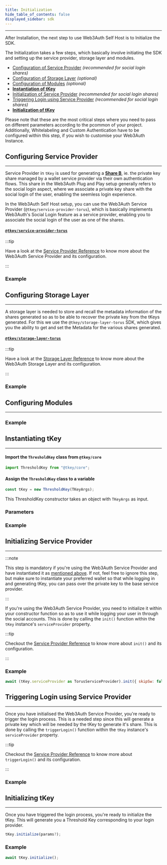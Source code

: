 ```yaml
---
title: Initialization
hide_table_of_contents: false
displayed_sidebar: sdk
---
```


---



After Installation, the next step to use Web3Auth Self Host is to Initialize the SDK.

The Initialization takes a few steps, which basically involve initiating the SDK and setting up the service provider, storage layer and modules.

- [Configuration of Service Provider](#configuring-service-provider) _(recommended for social login shares)_
- [Configuration of Storage Layer](#configuring-storage-layer) _(optional)_
- [Configuration of Modules](#configuring-modules) _(optional)_
- **[Instantiation of tKey](#instantiating-tkey)**
- [Initialization of Service Provider](#initializing-service-provider) _(recommended for social login shares)_
- [Triggering Login using Service Provider](#triggering-login-using-service-provider) _(recommended for social login shares)_
- **[Initialization of tKey](#initializing-tkey)**

Please note that these are the most critical steps where you need to pass on different parameters according to the pcommon of your project.
Additionally, Whitelabeling and Custom Authentication have to be configured within this step, if you wish to customise your Web3Auth Instance.

## Configuring Service Provider

---

Service Provider in `tKey` is used for generating a [**Share B**](./introduction), ie. the private key share managed by a wallet service provider via
their own authentication flows. This share in the Web3Auth Plug and Play setup generally refers to the social login aspect, where we associate a
private key share with the social login of the user, enabling the seemless login experience.

In the Web3Auth Self Host setup, you can use the Web3Auth Service Provider (`@tkey/service-provider-torus`), which is basically implements Web3Auth's
Social Login feature as a service provider, enabling you to associate the social login of the user as one of the shares.

#### [`@tkey/service-provider-torus`](https://npmjs.com/package/@tkey/service-provider-torus)

:::tip

Have a look at the [Service Provider Reference](./service-provider) to know more about the Web3Auth Service Provider and its configuration.

:::

### Example

<ServiceProviderExample />

## Configuring Storage Layer

---

A storage layer is needed to store and recall the metadata information of the shares generated so as to be able to recover the private key from the
tKeys generated. For this we use the `@tkey/storage-layer-torus` SDK, which gives you the ability to get and set the Metadata for the various shares
generated.

#### [`@tkey/storage-layer-torus`](./installation#tkeystorage-layer-torus)

:::tip

Have a look at the [Storage Layer Reference](./storage-layer) to know more about the Web3Auth Storage Layer and its configuration.

:::

### Example

<StorageLayerExample />

## Configuring Modules

---

<ModulesDescription />

### Example

<ModulesExample />

## Instantiating tKey

---

#### Import the `ThresholdKey` class from `@tkey/core`

```javascript
import ThresholdKey from "@tkey/core";
```

#### Assign the `ThresholdKey` class to a variable

```javascript
const tKey = new ThresholdKey(TKeyArgs);
```

This ThresholdKey constructor takes an object with `TKeyArgs` as input.

### Parameters

<TKeyArgs />

### Example

<TKeyInstanceExample />

## Initializing Service Provider

---

:::note

This step is mandatory if you're using the Web3Auth Service Provider and have instantiated it as [mentioned above](#torus-service-provider). If not,
feel free to ignore this step, but make sure to instantiate your preferred wallet so that while logging in and generating tKey, you can pass over the
private key to the base service provider.

:::

If you're using the Web3Auth Service Provider, you need to initialize it within your constructor function so as to use it while logging your user in
through the social accounts. This is done by calling the `init()` function within the `tKey` instance's `serviceProvider` property.

:::tip

Checkout the [Service Provider Reference](./service-provider#initialization-1) to know more about `init()` and its configuration.

:::

### Example

```js
await (tKey.serviceProvider as TorusServiceProvider).init({ skipSw: false });
```

## Triggering Login using Service Provider

---

Once you have initialised the Web3Auth Service Provider, you're ready to trigger the login process. This is a needed step since this will generate a
private key which will be needed by the tKey to generate it's share. This is done by calling the `triggerLogin()` function within the `tKey`
instance's `serviceProvider` property.

:::tip

Checkout the [Service Provider Reference](./service-provider#triggering-login) to know more about `triggerLogin()` and its configuration.

:::

### Example

<TriggerLoginExample />

## Initializing tKey

---

Once you have triggered the login process, you're ready to initialize the tKey. This will generate you a Threshold Key corresponding to your login
provider.

```ts
tKey.initialize(params?);
```

<TkeyInitParams />

### Example

```js
await tKey.initialize();
```
